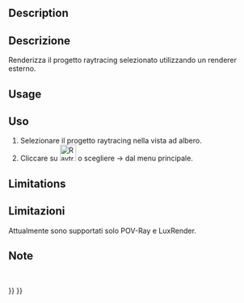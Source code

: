 <languages/>

<div class="mw-translate-fuzzy">
{{Docnav/it
|[[Raytracing_ExportProject/it|Esporta progetto]]
|[[Raytracing_WriteView/it|Esporta la vista in POV-Ray]]
|[[Raytracing_Workbench/it|Raytracing]]
|IconL=Raytracing_ExportProject.svg
|IconR=Raytracing_WriteView.svg
|IconC=Workbench_Raytracing.svg
}}
</div>

<div class="mw-translate-fuzzy">
{{GuiCommand/it
|Name=Raytracing Render
|Name/it=Raytracing Render
|MenuLocation=Raytracing → Render
|Workbenches=[[Raytracing_Workbench/it|Raytracing]]
|Shortcut=
|SeeAlso=
}}
</div>

==Description==

<div class="mw-translate-fuzzy">
==Descrizione==
Renderizza il progetto raytracing selezionato utilizzando un renderer esterno.
</div>

==Usage==

<div class="mw-translate-fuzzy">
==Uso==
#Selezionare il progetto raytracing nella vista ad albero.
#Cliccare su [[Image:Raytracing_Render.png|32px]] o scegliere {{KEY| Raytracing}}  →  {{KEY|[[Image:Raytracing_Render.png|32px]] Render}}  dal menu principale.
</div>

==Limitations==

<div class="mw-translate-fuzzy">
==Limitazioni==
Attualmente sono supportati solo POV-Ray e LuxRender.
</div>

<span id="Notes"></span>
<div class="mw-translate-fuzzy">
==Note==
<br />
</div>


<div class="mw-translate-fuzzy">
{{Docnav/it
|[[Raytracing_ExportProject/it|Esporta progetto]]
|[[Raytracing_WriteView/it|Esporta la vista in POV-Ray]]
|[[Raytracing_Workbench/it|Raytracing]]
|IconL=Raytracing_ExportProject.svg
|IconR=Raytracing_WriteView.svg
|IconC=Workbench_Raytracing.svg
}}
</div>

{{Raytracing_Tools_navi{{#translation:}}}}
{{Userdocnavi{{#translation:}}}}